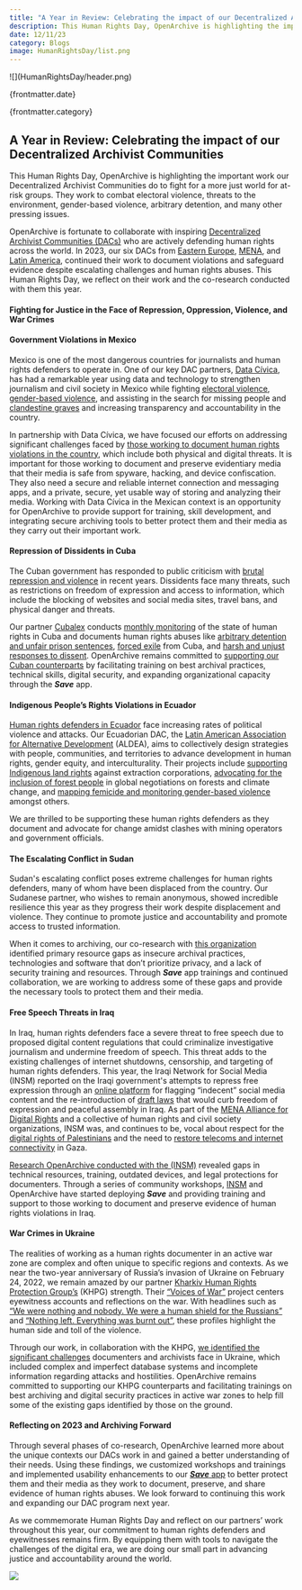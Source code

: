 ```yaml
---
title: "A Year in Review: Celebrating the impact of our Decentralized Archivist Communities"
description: This Human Rights Day, OpenArchive is highlighting the important work our Decentralized Archivist Communities do to fight for a more just world for at-risk groups. They work to combat electoral violence, threats to the environment, gender-based violence, arbitrary detention, and many other pressing issues. 
date: 12/11/23
category: Blogs
image: HumanRightsDay/list.png
---
```



<ArticleHeaderSection>
![](HumanRightsDay/header.png)

{frontmatter.date}

{frontmatter.category}

## A Year in Review: Celebrating the impact of our Decentralized Archivist Communities

This Human Rights Day, OpenArchive is highlighting the important work our Decentralized Archivist Communities do to fight for a more just world for at-risk groups. They work to combat electoral violence, threats to the environment, gender-based violence, arbitrary detention, and many other pressing issues. 

</ArticleHeaderSection>
<ContentSection>

OpenArchive is fortunate to collaborate with inspiring [Decentralized Archivist Communities (DACs)](https://open-archive.org/programs) who are actively defending human rights across the world. In 2023, our six DACs from [Eastern Europe](https://open-archive.org/programs/our-users/eastern-europe), [MENA](https://open-archive.org/programs/our-users/mena), and [Latin America](https://open-archive.org/programs/our-users/latam), continued their work to document violations and safeguard evidence despite escalating challenges and human rights abuses. This Human Rights Day, we reflect on their work and the co-research conducted with them this year. 

#### Fighting for Justice in the Face of Repression, Oppression, Violence, and War Crimes

#### Government Violations in Mexico

Mexico is one of the most dangerous countries for journalists and human rights defenders to operate in. One of our key DAC partners, [Data Cívica](https://datacivica.org/), has had a remarkable year using data and technology to strengthen journalism and civil society in Mexico while fighting [electoral violence](https://drive.google.com/file/d/1Gm9f_mu99c4pLLio6LqdO01FPp26ayvm/view), [gender-based violence](https://www.animalpolitico.com/analisis/organizaciones/el-foco/de-victimas-a-sujetas-de-derechos-la-avgm-y-el-caso-de-michoacan), and assisting in the search for missing people and [clandestine graves](https://x.com/datacivica/status/1731704954874691598?s=20) and increasing transparency and accountability in the country. 

In partnership with Data Cívica, we have focused our efforts on addressing significant challenges faced by [those working to document human rights violations in the country](https://open-archive.org/news/memo-from-mexico), which include both physical and digital threats. It is important for those working to document and preserve evidentiary media that their media is safe from spyware, hacking, and device confiscation. They also need a secure and reliable internet connection and messaging apps, and a private, secure, yet usable way of storing and analyzing their media. Working with Data Cívica in the Mexican context is an opportunity for OpenArchive to provide support for training, skill development, and integrating secure archiving tools to better protect them and their media as they carry out their important work.

#### Repression of Dissidents in Cuba

The Cuban government has responded to public criticism with [brutal repression and violence](https://www.hrw.org/world-report/2022/country-chapters/cuba) in recent years. Dissidents face many threats, such as restrictions on freedom of expression and access to information, which include the blocking of websites and social media sites, travel bans, and physical danger and threats. 

Our partner [Cubalex](https://cubalex.org/) conducts [monthly monitoring](https://cubalex.org/report/informe-mensual-sobre-la-situacion-de-los-derechos-humanos-en-cuba-octubre-de-2023/) of the state of human rights in Cuba and documents human rights abuses like [arbitrary detention and unfair prison sentences](https://cubalex.org/report/claridad-y-justicia-un-analisis-de-las-practicas-de-detencion-en-cuba/), [forced exile](https://cubalex.org/report/metodo-cuba-testimonios-de-artistas-independientes-sobre-el-exilio-forzado/) from Cuba, and [harsh and unjust responses to dissent](https://cubalex.org/report/como-llegamos-al-11j-analisis-de-sentencias-por-el-delito-de-sedicion-y-proteccion-penal-en-la-actualidad-en-cuba/). OpenArchive remains committed to [supporting our Cuban counterparts](https://open-archive.org/news/memo-from-havana) by facilitating training on best archival practices, technical skills, digital security, and expanding organizational capacity through the _**Save**_ app.

#### Indigenous People’s Rights Violations in Ecuador

[Human rights defenders in Ecuador](https://open-archive.org/news/memo-from-Quito) face increasing rates of political violence and attacks. Our Ecuadorian DAC, the [Latin American Association for Alternative Development](https://www.fundacionaldea.org/) (ALDEA), aims to collectively design strategies with people, communities, and territories to advance development in human rights, gender equity, and interculturality. Their projects include [supporting Indigenous land rights](https://geografiacriticaecuador.org/) against extraction corporations, [advocating for the inclusion of forest people](http://weavingties.org/) in global negotiations on forests and climate change, and [mapping femicide and monitoring gender-based violence](https://www.fundacionaldea.org/texto-introduccion-proyectos) amongst others. 

We are thrilled to be supporting these human rights defenders as they document and advocate for change amidst clashes with mining operators and government officials. 

#### The Escalating Conflict in Sudan

Sudan's escalating conflict poses extreme challenges for human rights defenders, many of whom have been displaced from the country. Our Sudanese partner, who wishes to remain anonymous, showed incredible resilience this year as they progress their work despite displacement and violence. They continue to promote justice and accountability and promote access to trusted information. 

When it comes to archiving, our co-research with [this organization](https://open-archive.org/news/memo-from-khartoum) identified primary resource gaps as insecure archival practices, technologies and software that don’t prioritize privacy, and a lack of security training and resources. Through _**Save**_ app trainings and continued collaboration, we are working to address some of these gaps and provide the necessary tools to protect them and their media.

#### Free Speech Threats in Iraq

In Iraq, human rights defenders face a severe threat to free speech due to proposed digital content regulations that could criminalize investigative journalism and undermine freedom of speech. This threat adds to the existing challenges of internet shutdowns, censorship, and targeting of human rights defenders. This year, the Iraqi Network for Social Media (INSM) reported on the Iraqi government's attempts to repress free expression through an [online platform](https://insm-iq.org/en/archives/843) for flagging “indecent” social media content and the re-introduction of [draft laws](https://insm-iq.org/en/archives/904) that would curb freedom of expression and peaceful assembly in Iraq. As part of the [MENA Alliance for Digital Rights](https://aadr.network/en/home/) and a collective of human rights and civil society organizations, INSM was, and continues to be, vocal about respect for the [digital rights of Palestinians](https://insm-iq.org/en/archives/969) and the need to [restore telecoms and internet connectivity](https://insm-iq.org/en/archives/1016) in Gaza.  

[Research OpenArchive conducted with the (INSM)](https://open-archive.org/news/memo-from-baghdad) revealed gaps in technical resources, training, outdated devices, and legal protections for documenters. Through a series of community workshops, [INSM](https://insm-iq.org/en/) and OpenArchive have started deploying _**Save**_ and providing training and support to those working to document and preserve evidence of human rights violations in Iraq. 

#### War Crimes in Ukraine

The realities of working as a human rights documenter in an active war zone are complex and often unique to specific regions and contexts. As we near the two-year anniversary of Russia’s invasion of Ukraine on February 24, 2022, we remain amazed by our partner [Kharkiv Human Rights Protection Group’s](https://khpg.org/en/) (KHPG) strength. Their [“Voices of War”](https://khpg.org/en/1309) project centers eyewitness accounts and reflections on the war. With headlines such as [“We were nothing and nobody. We were a human shield for the Russians”](https://khpg.org/en/1608812422) and [“Nothing left. Everything was burnt out”](https://khpg.org/en/1608813063), these profiles highlight the human side and toll of the violence. 

Through our work, in collaboration with the KHPG, [we identified the significant challenges](https://open-archive.org/news/memo-from-kharkiv) documenters and archivists face in Ukraine, which included complex and imperfect database systems and incomplete information regarding attacks and hostilities. OpenArchive remains committed to supporting our KHPG counterparts and facilitating trainings on best archiving and digital security practices in active war zones to help fill some of the existing gaps identified by those on the ground.

#### Reflecting on 2023 and Archiving Forward

Through several phases of co-research, OpenArchive learned more about the unique contexts our DACs work in and gained a better understanding of their needs. Using these findings, we customized workshops and trainings and implemented usability enhancements to our [_**Save**_ app](https://open-archive.org/save) to better protect them and their media as they work to document, preserve, and share evidence of human rights abuses. We look forward to continuing this work and expanding our DAC program next year.
 
As we commemorate Human Rights Day and reflect on our partners’ work throughout this year, our commitment to human rights defenders and eyewitnesses remains firm. By equipping them with tools to navigate the challenges of the digital era, we are doing our small part in advancing justice and accountability around the world.

![](HumanRightsDay/2.png)

</ContentSection>
